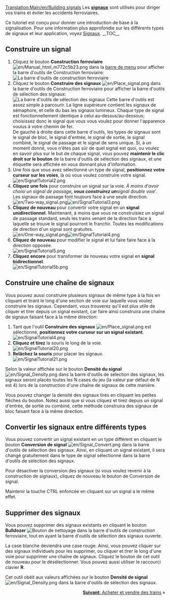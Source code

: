 [[Translation:Main/en/Building signals]]{{fr/Tutoriel}}
Les '''[[Main/fr/Signaux|signaux]]''' sont utilisés pour diriger vos trains et éviter les accidents ferroviaires.

Ce tutoriel est conçu pour donner une introduction de base à la signalisation. Pour une information plus approfondie sur les différents types de signaux et leur application, voyez [[Main/fr/Signaux|Signaux]].
__TOC__
== Construire un signal ==
#Cliquez le bouton '''Construction ferroviaire''' [[File:en/Manual html m772c5b23.png]] dans la [[Main/en/Interface du jeu/Fr#La barre de menu|barre de menu]] pour afficher la barre d'outils de Construction ferroviaire:<br/>[[File:en/Railroad Construction.png|none|frame|La barre d'outils de construction ferroviaire]]
#Cliquez le bouton '''Construire des signaux''' [[File:en/Place signal.png]] dans la barre d'outils de Construction ferroviaire pour afficher la barre d'outils de sélection des signaux:<br/>[[File:en/Signal Selection.png|none|frame|La barre d'outils de sélection des signaux]] Cette barre d'outils est assez simple à parcourir. La ligne supérieure contient les signaux de sémaphore, et celle du bas les signaux lumineux. Chaque type de signal est fonctionnellement identique à celui au-dessus/au-dessous; choisissez donc le signal que vous vous voulez pour donner l'apparence voulus à votre chemin de fer.<br/>De gauche à droite dans cette barre d'outils, les types de signaux sont le signal de bloc, le signal d'entrée, le signal de sortie, le signal combiné, le signal de passage et le signal de sens unique. Si, à un moment donné, vous n'êtes pas sûr de quel signal est quoi, ou voulez en savoir plus sur le but de chaque signal, vous pouvez '''maintenir le clic droit sur le bouton''' de la barre d'outils de sélection des signaux, et une étiquette sera affichée en vous donnant plus d'information.
#Une fois que vous avez sélectionné un type de signal, '''positionnez votre curseur sur les voies''', là où vous voulez construire votre signal.<br/>[[File:en/SignalTutorial2.png|none|frame]]
#'''Cliquez une fois''' pour construire un signal sur la voie. ''À moins d'avoir choisi un signal de passage''', vous construirez un '''signal double voie'''. Les signaux de passage font toujours face à une seule direction.<br/>[[File:en/Two-way signal.png|frame|left]][[File:en/SignalTutorial3.png|none|frame]]
#'''Cliquez de nouveau''' pour convertir votre signal en un '''signal unidirectionnel'''. Maintenant, à moins que vous ne construisiez un signal de passage standard, seuls les trains venant de la direction face à laquelle se trouve le signal pourront le franchir. Toutes les modifications de direction d'un signal sont gratuites.<br/>[[File:en/One-way signal.png|frame|left]][[File:en/SignalTutorial4.png|none|frame]]
#'''Cliquez de nouveau''' pour modifier le signal et lui faire faire face à la direction opposée.<br/>[[File:en/SignalTutorial5.png|none|frame]]
#'''Cliquez encore''' pour transformer de nouveau votre signal en '''signal bidirectionnel'''.<br/>[[File:en/SignalTutorial5b.png|none|frame]]

== Construire une chaîne de signaux ==
Vous pouvez aussi construire plusieurs signaux de même type à la fois en cliquant et tirant le long d'une section de voie sur laquelle vous voulez construire les signaux. Cependant, vous trouverez qu'il est plus utile de cliquer et tirer depuis un signal existant, car faire ainsi construira une chaîne de signaux faisant face à la même direction:
#Tant que l'outil '''Construire des signaux'''  [[File:en/Place signal.png]] est sélectionné, '''positionnez votre curseur sur un signal existant'''.<br/>[[File:en/SignalTutorial4.png|none|frame]]
#'''Cliquez et tirez''' la souris le long de la voie.<br/>[[File:en/SignalTutorial20.png|none|frame]]
#'''Relâchez la souris''' pour placer les signaux.<br/>[[File:en/SignalTutorial21.png|none|frame]]

Selon la valeur affichée sur le bouton '''Densité du signal''' [[File:en/Signal Density.png]] dans la barre d'outils de sélection des signaux, les signaux seront placés toutes les N cases du jeu (la valeur par défaut de N est 4) lors de la construction d'une chaîne de signaux de cette manière.

Vous pouvez changer la densité des signaux tirés en cliquant les petites flèches du bouton. Notez aussi que si vous cliquez et tirez depuis un signal d'entrée, de sortie ou combiné, cette méthode construira des signaux de bloc faisant face à la même direction.

== Convertir les signaux entre différents types ==
Vous pouvez convertir un signal existant en un type différent en cliquant le bouton '''Conversion de signal''' [[File:en/Signal Convert.png]] dans la barre d'outils de sélection des signaux. Ainsi, en cliquant un signal existant, il sera changé gratuitement dans le type de signal sélectionné dans la barre d'outils de sélection des signaux.

Pour désactiver la conversion des signaux (si vous voulez revenir à la construction de signaux), cliquez de nouveau le bouton de Conversion de signal.

Maintenir la touche CTRL enfoncée en cliquant sur un signal a le même effet.

== Supprimer des signaux ==
Vous pouvez supprimer des signaux existants en cliquant le bouton '''Bulldozer''' [[File:en/Toggle clear active.png|Bouton de nettoyage]] dans la barre d'outils de construction ferroviaire, tout en ayant la barre d'outils de sélection des signaux ouverte.

La case blanche deviendra une case rouge. Ainsi, vous pouvez cliquer sur des signaux individuels pour les supprimer, ou cliquer et tirer le long d'une voie pour supprimer une chaîne de signaux. Cliquez le bouton de cet outil de nouveau pour le désélectionner. Vous pouvez aussi utiliser le raccourci clavier '''R'''.

Cet outil obéit aux valeurs affichées sur le bouton '''Densité de signal''' [[File:en/Signal Density.png]] dans la barre d'outils de sélection des signaux.

<span style="float: right">[[Main/fr/Acheter des trains|'''Suivant:''' Acheter et vendre des trains]] &raquo;</span>
